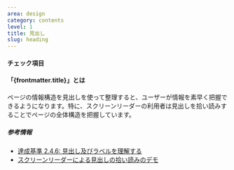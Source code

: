 ```yaml
---
area: design
category: contents
level: 1
title: 見出し
slug: heading
---
```



#### チェック項目

<Checkpoint title="情報構造を階層化して整理し、セクションの内容を表す簡潔な見出しを付ける" />

<Checkpoint title="連続した見出しレベル（H1→H2→H3→…）を用いる" />

<Checkpoint title="メインエリアにひとつのH1見出しを設定する" />

#### 「{frontmatter.title}」とは

<Level level={frontmatter.level} />

ページの情報構造を見出しを使って整理すると、ユーザーが情報を素早く把握できるようになります。特に、スクリーンリーダーの利用者は見出しを拾い読みすることでページの全体構造を把握しています。

##### 参考情報

- [達成基準 2.4.6: 見出し及びラベルを理解する](https://waic.jp/translations/WCAG21/Understanding/headings-and-labels.html)
- [スクリーンリーダーによる見出しの拾い読みのデモ](https://www.youtube.com/watch?v=fcLpufoZyx8&t=338s)
